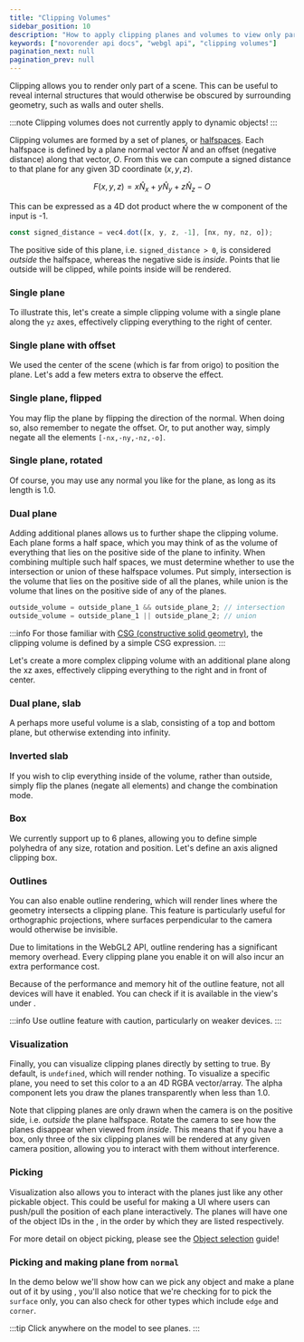 ```yaml
---
title: "Clipping Volumes"
sidebar_position: 10
description: "How to apply clipping planes and volumes to view only part of a scene."
keywords: ["novorender api docs", "webgl api", "clipping volumes"]
pagination_next: null
pagination_prev: null
---
```


Clipping allows you to render only part of a scene.
This can be useful to reveal internal structures that would otherwise be obscured by surrounding geometry, such as walls and outer shells.

:::note
Clipping volumes does not currently apply to dynamic objects!
:::

Clipping volumes are formed by a set of planes, or [halfspaces](<https://en.wikipedia.org/wiki/Half-space_(geometry)>).
Each halfspace is defined by a plane normal vector $\hat{N}$ and an offset (negative distance) along that vector, $O$.
From this we can compute a signed distance to that plane for any given 3D coordinate $(x,y,z)$.

$$
F(x, y, z) = x\hat{N}_x + y\hat{N}_y + z\hat{N}_z - O
$$

This can be expressed as a 4D dot product where the w component of the input is -1.

```typescript
const signed_distance = vec4.dot([x, y, z, -1], [nx, ny, nz, o]);
```

The positive side of this plane, i.e. `signed_distance > 0`, is considered *outside* the halfspace, whereas the negative side is *inside*.
Points that lie outside will be clipped, while points inside will be rendered.

### Single plane

To illustrate this, let's create a simple clipping volume with a single plane along the `yz` axes, effectively clipping everything to the right of center.

<PlaygroundComponent demoKey="clipping.single" />

### Single plane with offset

We used the center of the scene (which is far from origo) to position the plane.
Let's add a few meters extra to observe the effect.

<PlaygroundComponent demoKey="clipping.offset" />

### Single plane, flipped

You may flip the plane by flipping the direction of the normal.
When doing so, also remember to negate the offset.
Or, to put another way, simply negate all the elements `[-nx,-ny,-nz,-o]`.

<PlaygroundComponent demoKey="clipping.flipped" />

### Single plane, rotated

Of course, you may use any normal you like for the plane, as long as its length is 1.0.

<PlaygroundComponent demoKey="clipping.rotated" />

### Dual plane

Adding additional planes allows us to further shape the clipping volume.
Each plane forms a half space, which you may think of as the volume of everything that lies on the positive side of the plane to infinity.
When combining multiple such half spaces, we must determine whether to use the intersection or union of these halfspace volumes.
Put simply, intersection is the volume that lies on the positive side of all the planes, while union is the volume that lines on the positive side of any of the planes.

```typescript
outside_volume = outside_plane_1 && outside_plane_2; // intersection 
outside_volume = outside_plane_1 || outside_plane_2; // union
```

:::info
For those familiar with [CSG (constructive solid geometry)](https://en.wikipedia.org/wiki/Constructive_solid_geometry), the clipping volume is defined by a simple CSG expression.
:::

Let's create a more complex clipping volume with an additional plane along the xz axes, effectively clipping everything to the right and in front of center.

<PlaygroundComponent demoKey="clipping.dual" />

### Dual plane, slab

A perhaps more useful volume is a slab, consisting of a top and bottom plane, but otherwise extending into infinity.

<PlaygroundComponent demoKey="clipping.slab" />

### Inverted slab

If you wish to clip everything inside of the volume, rather than outside, simply flip the planes (negate all elements) and change the combination mode.

<PlaygroundComponent demoKey="clipping.slab_inv" />

### Box

We currently support up to 6 planes, allowing you to define simple polyhedra of any size, rotation and position.
Let's define an axis aligned clipping box.

<PlaygroundComponent demoKey="clipping.box" />

### Outlines

You can also enable outline rendering, which will render lines where the geometry intersects a clipping plane.
This feature is particularly useful for orthographic projections, where surfaces perpendicular to the camera would otherwise be invisible.

<PlaygroundComponent demoKey="clipping.outlines" />

Due to limitations in the WebGL2 API, outline rendering has a significant memory overhead.
Every clipping plane you enable it on will also incur an extra performance cost.

Because of the performance and memory hit of the outline feature, not all devices will have it enabled.
You can check if it is available in the view's <CodeLink type="class" name="View.deviceProfile"/> under <CodeLink type="interface" name="DeviceProfile.features"/>.

:::info
Use outline feature with caution, particularly on weaker devices.
:::

### Visualization

Finally, you can visualize clipping planes directly by setting <CodeLink type="interface" name="RenderStateClipping.draw"/> to true.
By default, <CodeLink type="interface" name="RenderStateClippingPlane.color"/> is `undefined`, which will render nothing.
To visualize a specific plane, you need to set this color to a an 4D RGBA vector/array.
The alpha component lets you draw the planes transparently when less than 1.0.

<PlaygroundComponent demoKey="clipping.visualize" />

Note that clipping planes are only drawn when the camera is on the positive side, i.e. *outside* the plane halfspace.
Rotate the camera to see how the planes disappear when viewed from *inside*.
This means that if you have a box, only three of the six clipping planes will be rendered at any given camera position, allowing you to interact with them without interference.

### Picking

Visualization also allows you to interact with the planes just like any other pickable object.
This could be useful for making a UI where users can push/pull the position of each plane interactively.
The planes will have one of the object IDs in the <CodeLink type="enum" name="ClippingId"/>, in the order by which they are listed respectively.

For more detail on object picking, please see the [Object selection](object_selection.mdx) guide!

### Picking and making plane from `normal`
In the demo below we'll show how can we pick any object and make a plane out of it by using <CodeLink type="interface" name="PickSample.normal"/>, you'll also notice that we're checking for <CodeLink type="interface" name="PickSampleExt.sampleType"/> to pick the `surface` only, you can also check for other types which include `edge` and `corner`.

:::tip
Click anywhere on the model to see planes.
:::

<PlaygroundComponent demoKey="clipping.planeFromNormal" />
